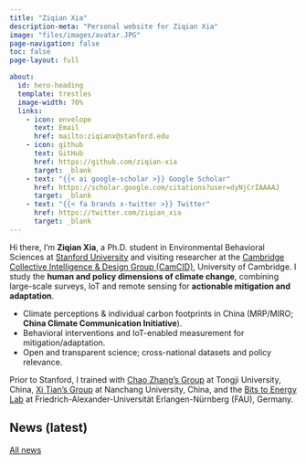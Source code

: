 ```yaml
---
title: "Ziqian Xia"
description-meta: "Personal website for Ziqian Xia"
image: "files/images/avatar.JPG"
page-navigation: false
toc: false
page-layout: full

about:
  id: hero-heading
  template: trestles
  image-width: 70%
  links:
    - icon: envelope
      text: Email
      href: mailto:ziqianx@stanford.edu
    - icon: github
      text: GitHub
      href: https://github.com/ziqian-xia
      target: _blank
    - text: "{{< ai google-scholar >}} Google Scholar"
      href: https://scholar.google.com/citations?user=dyNjCrIAAAAJ
      target: _blank
    - text: "{{< fa brands x-twitter >}} Twitter"
      href: https://twitter.com/ziqian_xia
      target: _blank
---
```


:::{#hero-heading}

Hi there, I’m **Ziqian Xia**, a Ph.D. student in Environmental Behavioral Sciences at
[Stanford University](https://www.stanford.edu/) and visiting researcher at the
[Cambridge Collective Intelligence & Design Group (CamCID)](https://camcid.github.io/),
University of Cambridge.
I study the **human and policy dimensions of climate change**, combining large-scale surveys,
IoT and remote sensing for **actionable mitigation and adaptation**.

- Climate perceptions & individual carbon footprints in China (MRP/MIRO; **China Climate Communication Initiative**).
- Behavioral interventions and IoT-enabled measurement for mitigation/adaptation.
- Open and transparent science; cross-national datasets and policy relevance.

Prior to Stanford, I trained with [Chao Zhang’s Group](https://sem.tongji.edu.cn/semen/12413.html) at Tongji University, China, [Xi Tian’s Group](http://sem.ncu.edu.cn/szdw/gccrc/gccrcjxssqjhljrc/799a668ea7be430c9edb199b04109392.htm) at Nanchang University, China, and the [Bits to Energy Lab](https://www.digitaltransformation.rw.fau.eu/) at Friedrich-Alexander-Universität Erlangen-Nürnberg (FAU), Germany.

:::

## News (latest)

<div id="news-latest" class="list-group mb-2"></div>
<p class="mb-4">
  <a href="news.html" class="btn btn-sm btn-outline-primary">All news</a>
</p>

<script>
  (function () {
    const NEWS_PATH = "files/data/news.json"; // relative to site root
    const MAX_ITEMS = 3;

    fetch(NEWS_PATH, {cache: "no-cache"})
      .then(r => r.json())
      .then(items => {
        const container = document.getElementById("news-latest");
        if (!Array.isArray(items) || !container) return;

        items.slice(0, MAX_ITEMS).forEach(i => {
          const a = document.createElement("a");
          a.className = "list-group-item list-group-item-action d-flex justify-content-between align-items-center";
          a.href = i.url || "news.html";
          a.innerHTML = `<span>${i.date} — ${i.text}</span>`;
          container.appendChild(a);
        });

        if (container.children.length === 0) {
          const li = document.createElement("div");
          li.className = "list-group-item";
          li.textContent = "No updates yet.";
          container.appendChild(li);
        }
      })
      .catch(err => {
        console.error("News load error:", err);
        const container = document.getElementById("news-latest");
        if (container) {
          const li = document.createElement("div");
          li.className = "list-group-item";
          li.textContent = "News temporarily unavailable.";
          container.appendChild(li);
        }
      });
  })();
</script>






